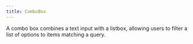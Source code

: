 ```yaml
---
title: ComboBox
---
```


A combo box combines a text input with a listbox, allowing users to filter a list of options to items matching a query.

<Example>
  <ComboBox
    items={['One', 'Two', 'Three', 'Four', 'Five', 'Six', 'Seven', 'Eight', 'Nine', 'Ten']}
  />
</Example>
